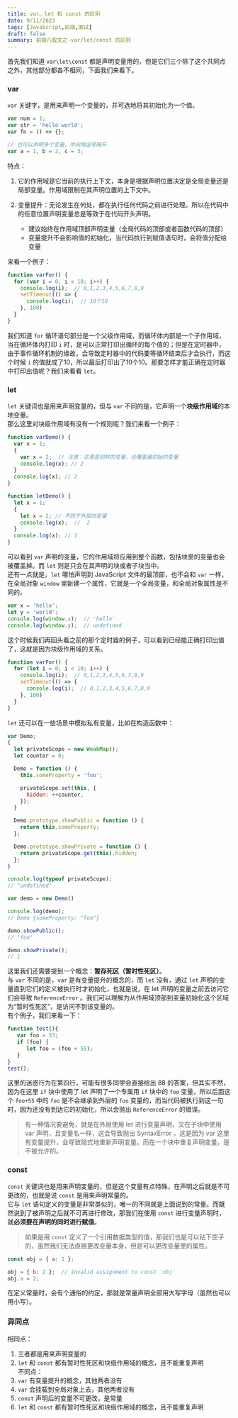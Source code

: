 ```yaml
---
title: var、let 和 const 的区别
date: 9/11/2023
tags: [JavaScript,前端,面试]
draft: false
summary: 前端八股文之-var/let/const 的区别
---
```


首先我们知道 `var\let\const` 都是声明变量用的，但是它们三个除了这个共同点之外，其他部分都各不相同，下面我们来看下。

### var

`var` 关键字，是用来声明一个变量的，并可选地将其初始化为一个值。

```javascript
var num = 1;
var str = 'hello world';
var fn = () => {};

// 也可以声明多个变量，中间用逗号隔开
var a = 1, b = 2, c = 3;
```

特点：

1.  它的作用域是它当前的执行上下文，本身是根据声明位置决定是全局变量还是局部变量。作用域限制在其声明位置的上下文中。
2.  变量提升：无论发生在何处，都在执行任何代码之前进行处理。所以在代码中的任意位置声明变量总是等效于在代码开头声明。

    *   建议始终在作用域顶部声明变量（全局代码的顶部或者函数代码的顶部）
    *   变量提升不会影响值的初始化，当代码执行到赋值语句时，会将值分配给变量

来看一个例子：

```javascript
function varFor() {
  for (var i = 0; i < 10; i++) {
    console.log(i);  // 0,1,2,3,4,5,6,7,8,9
    setTimeout(() => {
      console.log(i);  // 10个10
    }, 100)
  }
}
```

我们知道 `for` 循环语句部分是一个父级作用域，而循环体内部是一个子作用域，当在循环体内打印 `i` 时，是可以正常打印出循环的每个值的；但是在定时器中，由于事件循环机制的缘故，会导致定时器中的代码要等循环结束后才会执行，而这个时候 `i` 的值就成了10，所以最后打印出了10个10。那要怎样才能正确在定时器中打印出值呢？我们来看看 `let`。

### let

`let` 关键词也是用来声明变量的，但与 `var` 不同的是，它声明一个**块级作用域**的本地变量。\
那么这里对块级作用域有没有一个规则呢？我们来看一个例子：

```javascript
function varDemo() {
  var x = 1;
  {
    var x = 2;  // 注意：这里是同样的变量，会覆盖最初始的变量
    console.log(x); // 2
  }
  console.log(x); // 2
}

function letDemo() {
  let x = 1;
  {
    let x = 2; // 不同于外层的变量
    console.log(x);  //  2
  }
  console.log(x); // 1
}
```

可以看到 `var` 声明的变量，它的作用域将应用到整个函数，包括块里的变量也会被覆盖掉。而 `let` 则是只会在其声明的块或者子块当中。\
还有一点就是，`let` 哪怕声明到 JavaScript 文件的最顶部，也不会和 `var` 一样，在全局对象 `window` 里新建一个属性，它就是一个全局变量，和全局对象属性是不同的。

```javascript
var x = 'hello';
let y = 'world';
console.log(window.x);  // 'hello'
console.log(window.y);  // undefined
```

这个时候我们再回头看之前的那个定时器的例子，可以看到已经能正确打印出值了，这就是因为块级作用域的关系。

```javascript
function varFor() {
  for (let i = 0; i < 10; i++) {
    console.log(i);  // 0,1,2,3,4,5,6,7,8,9
    setTimeout(() => {
      console.log(i);  // 0,1,2,3,4,5,6,7,8,9
    }, 100)
  }
}
```

`let` 还可以在一些场景中模拟私有变量，比如在构造函数中：

```javascript
var Demo;
{
  let privateScope = new WeakMap();
  let counter = 0;

  Demo = function () {
    this.someProperty = 'foo';

    privateScope.set(this, {
      hidden: ++counter,
    });
  }

  Demo.prototype.showPublic = function () {
    return this.someProperty;
  };

  Demo.prototype.showPrivate = function () {
    return privateScope.get(this).hidden;
  };
}

console.log(typeof privateScope);
// "undefined"

var demo = new Demo()

console.log(demo);
// Demo {someProperty: "foo"}

demo.showPublic();
// "foo"

demo.showPrivate();
// 1
```

这里我们还需要提到一个概念：**暂存死区（暂时性死区）**。\
与 `var` 不同的是，`var` 是有变量提升的概念的，而 `let` 没有，通过 `let` 声明的变量直到它们的定义被执行时才初始化，也就是说，在 let 声明的变量之前去访问它们会导致 `ReferenceError` 。我们可以理解为从作用域顶部到变量初始化这个区域为“暂时性死区”，是访问不到该变量的。\
有个例子，我们来看一下：

```javascript
function test(){
   var foo = 33;
   if (foo) {
      let foo = (foo + 55);
   }
}
test();
```

这里的迷惑行为在第四行，可能有很多同学会直接给出 88 的答案，但其实不然，因为在这里 `if` 块中使用了 let 声明了一个专属用 `if` 块中的 `foo` 变量，所以后面这个 `foo+55` 中的 `foo` 是不会继承到外层的 `foo` 变量的，而当代码被执行到这一句时，因为还没有到达它的初始化，所以会抛出 `ReferenceError` 的错误。

> 有一种情况要避免，就是在外层使用 let 进行变量声明，又在子块中使用 var 声明，且变量名一样，这会导致抛出 SyntaxError ，这是因为 var 这里有变量提升，会导致隐式地重新声明变量。而在一个块中重复声明变量，是不被允许的。

### const

`const` 关键词也是用来声明变量的，但是这个变量有点特殊，在声明之后就是不可更改的，也就是说 `const` 是用来声明常量的。\
它与 `let` 语句定义的变量是非常类似的，唯一的不同就是上面说到的常量。而既然说到了被声明之后就不可再进行修改，那我们在使用 `const` 进行变量声明时，就**必须要在声明的同时进行赋值**。

> 如果是用 `const` 定义了一个引用数据类型的值，那我们也是可以钻下空子的，虽然我们无法直接更改变量本身，但是可以更改变量里的属性。

```javascript
const obj = { a: 1 };

obj = { b: 2 };  // invalid assignment to const 'obj'
obj.a = 2;
```

在定义常量时，会有个通俗的约定，那就是常量声明全部用大写字母（虽然也可以用小写）。

### 异同点

相同点：

1.  三者都是用来声明变量的
2.  `let` 和 `const` 都有暂时性死区和块级作用域的概念，且不能重复声明\
    不同点：
3.  `var` 有变量提升的概念，其他两者没有
4.  `var` 会挂载到全局对象上去，其他两者没有
5.  `const` 声明后的变量不可更改，是常量
6.  `let` 和 `const` 都有暂时性死区和块级作用域的概念，且不能重复声明

